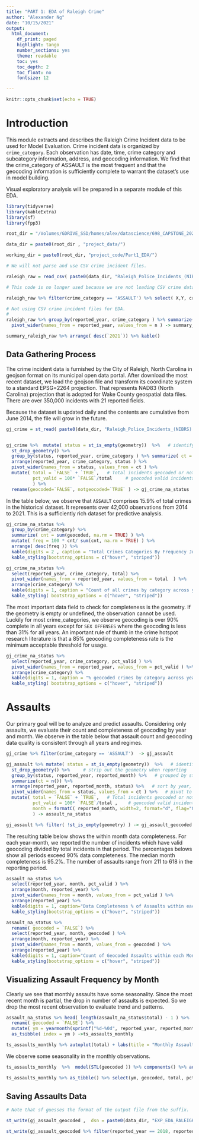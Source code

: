 ```yaml
---
title: "PART 1: EDA of Raleigh Crime"
author: "Alexander Ng"
date: "10/15/2021"
output: 
  html_document:
    df_print: paged
    highlight: tango
    number_sections: yes
    theme: readable
    toc: yes
    toc_depth: 2
    toc_float: no
    fontsize: 12

---
```


```r
knitr::opts_chunk$set(echo = TRUE)
```

# Introduction

This module extracts and describes the Raleigh Crime Incident data to be used for Model Evaluation.
Crime incident data is organized by `crime_category`.  Each observation has date, time, crime category and subcategory information, address,
and geocoding information.   We find that the crime_category of ASSAULT is the most frequent and that the geocoding information is sufficiently complete to warrant the dataset's use in model building.

Visual exploratory analysis will be prepared in a separate module of this EDA.


```r
library(tidyverse)
library(kableExtra)
library(sf)
library(fpp3)
```

```r
root_dir = "/Volumes/GDRIVE_SSD/homes/alex/datascience/698_CAPSTONE_2021_FALL/"

data_dir = paste0(root_dir , "project_data/")

working_dir = paste0(root_dir, "project_code/Part1_EDA/")

```

```r
# We will not parse and use CSV crime incident files.

raleigh_raw = read_csv( paste0(data_dir, "Raleigh_Police_Incidents_(NIBRS).csv"))

# This code is no longer used because we are not loading CSV crime data.  Sticking with geojson data files.

raleigh_raw %>% filter(crime_category == 'ASSAULT') %>% select( X,Y, crime_description, crime_code, longitude, latitude, reported_year) %>% group_by(reported_year) %>%  summarize(naX = sum(is.na(X)), naY = sum(is.na(Y) ) , naLong = sum(abs(longitude) < 0.001   ), naLat = sum( abs(latitude) < 0.001 ) , n = n() , naX / n )

# Not using CSV crime incident files for EDA.
#
raleigh_raw %>% group_by(reported_year, crime_category ) %>% summarize( n = n()) %>% 
  pivot_wider(names_from = reported_year, values_from = n ) -> summary_raleigh_raw

summary_raleigh_raw %>% arrange( desc(`2021`)) %>% kable()

```

## Data Gathering Process

The crime incident data is furnished by the City of Raleigh, North Carolina in geojson format on its municipal open data portal.
After download the most recent dataset, we load the geojson file and transform its coordinate system to a standard EPSG=2264 projection.
That represents NAD83 (North Carolina) projection that is adopted for Wake County geospatial data files.
There are over 350,000 incidents with 21 reported fields.

Because the dataset is updated daily and the contents are cumulative from June 2014, the file will grow in the future.

```r
gj_crime = st_read( paste0(data_dir, "Raleigh_Police_Incidents_(NIBRS).geojson"))  %>% st_transform(2264)



```


```r
gj_crime %>%  mutate( status = st_is_empty(geometry))  %>%   # identify that rows where geometry is empty or undefined.
  st_drop_geometry() %>%
  group_by(status, reported_year, crime_category ) %>% summarize( ct = n()) %>% 
  arrange(reported_year, crime_category, status ) %>%
  pivot_wider(names_from = status, values_from = ct ) %>% 
  mutate( total = `FALSE` + `TRUE`,   # Total incidents geocoded or not
          pct_valid = 100* `FALSE`/total     # geocoded valid incidents
          ) %>%
  rename(geocoded=`FALSE`, notgeocoded=`TRUE` ) -> gj_crime_na_status

```

In the table below, we observe that `ASSAULT` comprises 15.9% of total crimes in the historical dataset.
It represents over 42,000 observations from 2014 to 2021.  This is a sufficiently rich dataset for predictive analysis.


```r

gj_crime_na_status %>% 
  group_by(crime_category) %>% 
  summarize( cnt = sum(geocoded, na.rm = TRUE) ) %>%  
  mutate( freq = 100 * cnt/ sum(cnt, na.rm = TRUE) ) %>% 
  arrange( desc(freq )) %>% 
  kable(digits = 2 , caption = "Total Crimes Categories By Frequency June 2014-Aug 2021" ) %>%
  kable_styling(bootstrap_options = c("hover", "striped"))


```



```r
gj_crime_na_status %>% 
  select(reported_year, crime_category, total) %>%  
  pivot_wider(names_from = reported_year, values_from = total  ) %>% 
  arrange(crime_category) %>%
  kable(digits = 1, caption = "Count of all crimes by category across years" ) %>%
  kable_styling( bootstrap_options = c("hover", "striped"))

```


The most important data field to check for completeness is the geometry.   If the geometry is empty or undefined, the observation cannot be used.
Luckily for most crime_categories, we observe geocoding is over 90% complete in all years except for `SEX OFFENSES` where the geocoding is less than 31% for all years.   An important rule of thumb in the crime hotspot research literature is that a 85% geocoding completeness rate is the minimum acceptable threshold for usage.


```r
gj_crime_na_status %>% 
  select(reported_year, crime_category, pct_valid ) %>%  
  pivot_wider(names_from = reported_year, values_from = pct_valid ) %>% 
  arrange(crime_category) %>%
  kable(digits = 1, caption = "% geocoded crimes by category across years" ) %>%
  kable_styling( bootstrap_options = c("hover", "striped"))

```

# Assaults

Our primary goal will be to analyze and predict assaults.
Considering only assaults, we evaluate their count and completeness of geocoding by year and month.
We observe in the table below that assault count and geocoding data quality is consistent through all years and regimes.


```r

gj_crime %>% filter(crime_category == 'ASSAULT')  -> gj_assault

```



```r

gj_assault %>% mutate( status = st_is_empty(geometry))  %>%   # identify that rows where geometry is empty or undefined.
  st_drop_geometry() %>%     # strip out the geometry when reporting 
  group_by(status, reported_year, reported_month) %>%   # grouped by status = TRUE mean missing geometry, FALSE means well-defined, year, month
  summarize(ct = n()) %>%    
  arrange(reported_year, reported_month, status) %>%   # sort by year, month and status
  pivot_wider(names_from = status, values_from = ct ) %>%   # pivot to get TRUE , FALSE as columns.  ROWS represent year, month,  data values are counts
  mutate( total = `FALSE` + `TRUE`,   # Total incidents geocoded or not
          pct_valid = 100* `FALSE`/total ,    # geocoded valid incidents
          month = formatC( reported_month, width=2, format="d", flag="0")   # change the month string to zero padded text for column sorting
          ) -> assault_na_status

gj_assault %>% filter( !st_is_empty(geometry) ) -> gj_assault_geocoded

```

The resulting table below shows the within month data completeness.  For each year-month, we reported the number of incidents
which have valid geocoding divided by total incidents in that period.  The percentages belows show all periods exceed 90% data completeness.
The median month completeness is 95.2%.   The number of assaults range from 211 to 618 in the reporting period.

```r
assault_na_status %>% 
  select(reported_year, month, pct_valid ) %>% 
  arrange(month, reported_year) %>% 
  pivot_wider(names_from = month, values_from = pct_valid ) %>% 
  arrange(reported_year) %>%
  kable(digits = 1, caption="Data Completeness % of Assaults within each Month/Year") %>% 
  kable_styling(bootstrap_options = c("hover", "striped"))

```


```r
assault_na_status %>% 
  rename( geocoded = `FALSE`) %>%
  select(reported_year, month, geocoded ) %>% 
  arrange(month, reported_year) %>% 
  pivot_wider(names_from = month, values_from = geocoded ) %>% 
  arrange(reported_year) %>%
  kable(digits = 1, caption="Count of Geocoded Assaults within each Month/Year") %>% 
  kable_styling(bootstrap_options = c("hover", "striped"))

```


## Visualizing Assault Frequency by Month

Clearly we see that monthly assaults have some seasonality.  Since the most recent month is partial, the drop in number of assaults is expected.
So we drop the most recent observation to evaluate trend and patterns.

```r

assault_na_status %>% head( length(assault_na_status$total) - 1 ) %>%
  rename( geocoded = `FALSE`) %>%
  mutate( ym = yearmonth(sprintf("%d-%0d", reported_year, reported_month) ) ) %>% 
  as_tsibble( index = ym ) ->ts_assaults_monthly

ts_assaults_monthly %>% autoplot(total) + labs(title = "Monthly Assaults in Raleigh", subtitle = "June 2014-Aug 2021")
```

We observe some seasonality in the monthly observations.

```r

ts_assaults_monthly  %>%  model(STL(geocoded )) %>% components() %>% autoplot()

```

```r
ts_assaults_monthly %>% as_tibble() %>% select(ym, geocoded, total, pct_valid) %>% as_tsibble() %>% gg_season()

```

## Saving Assaults Data


```r

# Note that sf guesses the format of the output file from the suffix.

st_write(gj_assault_geocoded ,  dsn = paste0(data_dir, "EXP_EDA_RALEIGH_assaults_Aug2021.geojson"), delete_dsn = TRUE)

```
```r

st_write(gj_assault_geocoded %>% filter(reported_year == 2018, reported_month == 1),  dsn = paste0(data_dir, "EXP_RALEIGH_SUBSET_201801_assaults_Aug2021.geojson"), delete_dsn = TRUE)
```

